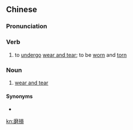 {{also|磨损}}
==Chinese==
{{zh-forms|s=磨损}}

===Pronunciation===
{{zh-pron
|m=mósǔn
|c=mo4 syun2
|mn=bôa-sńg
|cat=v,n
}}

===Verb===
{{zh-verb}}

# to [[undergo]] [[wear and tear]]; to be [[worn]] and [[torn]]

===Noun===
{{zh-noun}}

# [[wear and tear]]

====Synonyms====
* {{zh-l|磨耗}}

[[kn:磨損]]